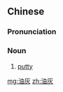 ==Chinese==
{{zh-forms}}

===Pronunciation===
{{zh-pron
|m=yóuhuī
|c=jau4 fui1
|mn=qz:iû-her/xm,zz:iû-hoe
|cat=n
}}

===Noun===
{{zh-noun}}

# {{lb|zh|architecture}} [[putty]]

[[mg:油灰]]
[[zh:油灰]]